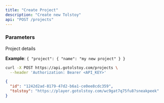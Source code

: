 ```yaml
---
title: "Create Project"
description: "Create new Tolstoy"
api: "POST /projects"
---
```


### Parameters

<Param body="project" type="object" required>

Project details

**Example**:
`{ "project": { "name": "my new project" } }`

</Param>

<RequestExample>

```bash Request
curl -X POST https://api.gotolstoy.com/projects \
  --header 'Authorization: Bearer <API_KEY>'
```

</RequestExample>

<ResponseExample>

```json Response
{
  "id": "1242d2ad-8179-47d2-b6a1-ce0ee8cdc359",
  "tolstoy": "https://player.gotolstoy.com/wc9gat7q75fu8?sneakpeek"
}
```

</ResponseExample>
